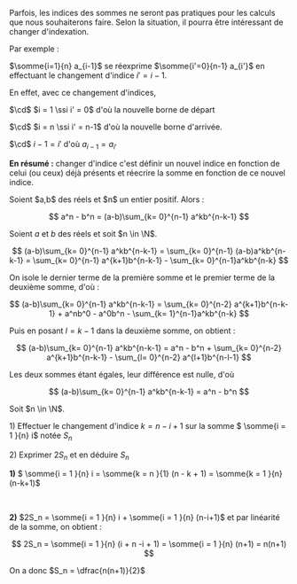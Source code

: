 

Parfois, les indices des sommes ne seront pas pratiques pour les calculs que nous souhaiterons faire. Selon la situation, il pourra être intéressant de changer 
d'indexation. 

Par exemple : 

$\somme{i=1}{n} a_{i-1}$ se réexprime $\somme{i'=0}{n-1} a_{i'}$ en effectuant le changement d'indice $i' = i-1$. 

En effet, avec ce changement d'indices, 

$\cd$ $i = 1 \ssi i' = 0$ d'où la nouvelle borne de départ

$\cd$ $i = n \ssi i' = n-1$ d'où la nouvelle borne d'arrivée.

$\cd$ $i-1 = i'$ d'où $a_{i-1} = a_{i'}$


**En résumé :** changer d'indice c'est définir un nouvel indice en fonction de celui (ou ceux) déjà présents et réecrire la somme en fonction de ce nouvel indice. 

<Item type='proposition' titre='différence de puissances' searchDesc="somme factorisation">
Soient $a,b$ des réels et $n$ un entier positif. Alors :

$$
a^n - b^n = (a-b)\sum_{k= 0}^{n-1} a^kb^{n-k-1}
$$
</Item>

<Hideable type='démonstration' titre=''>

Soient $a$ et $b$ des réels et soit $n \in \N$. 

$$
(a-b)\sum_{k= 0}^{n-1} a^kb^{n-k-1} = \sum_{k= 0}^{n-1} (a-b)a^kb^{n-k-1} = \sum_{k= 0}^{n-1} a^{k+1}b^{n-k-1} - \sum_{k= 0}^{n-1}a^kb^{n-k}
$$

On isole le dernier terme de la première somme et le premier terme de la deuxième somme, d'où :

$$
(a-b)\sum_{k= 0}^{n-1} a^kb^{n-k-1} =  \sum_{k= 0}^{n-2} a^{k+1}b^{n-k-1} + a^nb^0 - a^0b^n - \sum_{k= 1}^{n-1}a^kb^{n-k}
$$

Puis en posant $l = k-1$ dans la deuxième somme, on obtient :

$$
(a-b)\sum_{k= 0}^{n-1} a^kb^{n-k-1} = a^n - b^n + \sum_{k= 0}^{n-2} a^{k+1}b^{n-k-1}  - \sum_{l= 0}^{n-2} a^{l+1}b^{n-l-1}
$$

Les deux sommes étant égales, leur différence est nulle, d'où

$$
(a-b)\sum_{k= 0}^{n-1} a^kb^{n-k-1} = a^n - b^n
$$
</Hideable>


<Exercice titre='Somme des entiers : méthode de Gauss'>
Soit $n \in \N$.

1\) Effectuer le changement d'indice $k = n-i+1$ sur la somme $ \somme{i = 1 }{n} i$ notée $S_n$

2\) Exprimer $2S_n$ et en déduire $S_n$ 
</Exercice>

<Hideable type='solution' titre=''>

**1\)** $ \somme{i = 1 }{n} i = \somme{k = n }{1} (n - k + 1) = \somme{k = 1 }{n} (n-k+1)$

<br/>

**2\)** $2S_n = \somme{i = 1 }{n} i + \somme{i = 1 }{n} (n-i+1)$ et par linéarité de la somme, on obtient :

 $$
 2S_n = \somme{i = 1 }{n} (i + n -i + 1) = \somme{i = 1 }{n} (n+1) = n(n+1)
 $$

 On a donc $S_n = \dfrac{n(n+1)}{2}$

</Hideable>